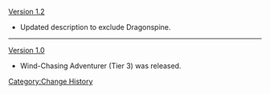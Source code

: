 [[Version 1.2]]
* Updated description to exclude Dragonspine.
----
[[Version 1.0]]
* Wind-Chasing Adventurer (Tier 3) was released.
<noinclude>[[Category:Change History]]</noinclude>